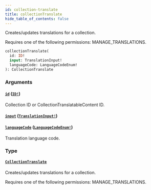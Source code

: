 ```yaml
---
id: collection-translate
title: collectionTranslate
hide_table_of_contents: false
---
```


Creates/updates translations for a collection.

Requires one of the following permissions: MANAGE_TRANSLATIONS.

```graphql
collectionTranslate(
  id: ID!
  input: TranslationInput!
  languageCode: LanguageCodeEnum!
): CollectionTranslate
```

### Arguments

#### [`id`](#) ([`ID!`](../../../developer/api-reference/scalars/id))

Collection ID or CollectionTranslatableContent ID.

#### [`input`](#) ([`TranslationInput!`](../../../developer/api-reference/inputs/translation-input))

#### [`languageCode`](#) ([`LanguageCodeEnum!`](../../../developer/api-reference/enums/language-code-enum))

Translation language code.

### Type

#### [`CollectionTranslate`](../../../developer/api-reference/objects/collection-translate)

Creates/updates translations for a collection.

Requires one of the following permissions: MANAGE_TRANSLATIONS.
